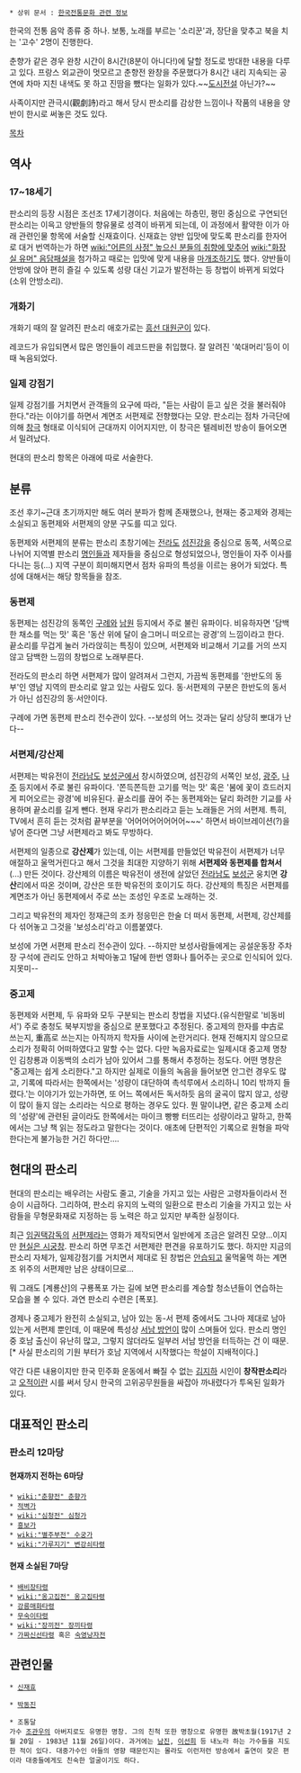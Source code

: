  * 상위 문서 : [[한국전통문화 관련 정보]]

한국의 전통 음악 종류 중 하나. 보통, 노래를 부르는 '소리꾼'과, 장단을 맞추고 북을 치는 '고수' 2명이 진행한다.

춘향가 같은 경우 완창 시간이 8시간(8분이 아니다!)에 달할 정도로 방대한 내용을 다루고 있다. 프랑스 외교관이 멋모르고 춘향전 완창을 주문했다가 8시간 내리 지속되는 공연에 차마 지친 내색도 못 하고 진땀을 뺐다는 일화가 있다.~~[[도시전설]] 아닌가?~~

사족이지만 관극시(觀劇詩)라고 해서 당시 판소리를 감상한 느낌이나 작품의 내용을 양반이 한시로 써놓은 것도 있다.

[[목차]]
== 역사 ==
=== 17~18세기 ===
판소리의 등장 시점은 조선조 17세기경이다. 처음에는 하층민, 평민 중심으로 구연되던 판소리는 이윽고 양반들의 향유물로 성격이 바뀌게 되는데, 이 과정에서 활약한 이가 아래 관련인물 항목에 서술할 신재효이다. 신재효는 양반 입맛에 맞도록 판소리를 한자어로 대거 번역하는가 하면 [[wiki:"어른의 사정" 높으신 분들의 취향에 맞추어]] [[wiki:"화장실 유머" 음담패설]]을 첨가하고 때로는 입맛에 맞게 내용을 [[마개조]]하기도 했다. 양반들이 안방에 앉아 편히 즐길 수 있도록 성량 대신 기교가 발전하는 등 창법이 바뀌게 되었다(소위 안방소리).

=== 개화기 ===
개화기 때의 잘 알려진 판소리 애호가로는 [[흥선 대원군]]이 있다.

레코드가 유입되면서 많은 명인들이 레코드판을 취입했다. 잘 알려진 '쑥대머리'등이 이 때 녹음되었다.

=== 일제 강점기 ===
일제 강점기를 거치면서 관객들의 요구에 따라, "듣는 사람이 듣고 싶은 것을 불러줘야 한다."라는 이야기를 하면서 계면조 서편제로 전향했다는 모양. 판소리는 점차 가극단에 의해 [[창극]] 형태로 이식되어 근대까지 이어지지만, 이 창극은 텔레비전 방송이 들어오면서 밀려났다.

현대의 판소리 항목은 아래에 따로 서술한다.

== 분류 ==
조선 후기~근대 초기까지만 해도 여러 분파가 함께 존재했으나, 현재는 중고제와 경제는 소실되고 동편제와 서편제의 양분 구도를 띠고 있다.

동편제와 서편제의 분류는 판소리 초창기에는 [[전라도]] [[섬진강]]을 중심으로 동쪽, 서쪽으로 나뉘어 지역별 판소리 [[명인]]들과 제자들을 중심으로 형성되었으나, 명인들이 자주 이사를 다니는 등(...) 지역 구분이 희미해지면서 점차 유파의 특성을 이르는 용어가 되었다. 특성에 대해서는 해당 항목들을 참조.

=== 동편제 ===
동편제는 섬진강의 동쪽인 [[구례군|구례]]와 [[남원시|남원]] 등지에서 주로 불린 유파이다. 비유하자면 '담백한 채소를 먹는 맛' 혹은 '동산 위에 달이 슬그머니 떠오르는 광경'의 느낌이라고 한다. 끝소리를 무겁게 눌러 가라앉히는 특징이 있으며, 서편제와 비교해서 기교를 거의 쓰지 않고 담백한 느낌의 창법으로 노래부른다.

전라도의 판소리 하면 서편제가 많이 알려져서 그런지, 가끔씩 동편제를 '한반도의 동부'인 영남 지역의 판소리로 알고 있는 사람도 있다. 동·서편제의 구분은 한반도의 동서가 아닌 섬진강의 동·서안이다.

구례에 가면 동편제 판소리 전수관이 있다. --보성의 어느 것과는 달리 상당히 뽀대가 난다--

=== 서편제/강산제 ===
서편제는 박유전이 [[전라남도]] [[보성군]]에서 창시하였으며, 섬진강의 서쪽인 보성, [[광주광역시|광주]], [[나주시|나주]] 등지에서 주로 불린 유파이다. '쫀득쫀득한 고기를 먹는 맛' 혹은 '봄에 꽃이 흐드러지게 피어오르는 광경'에 비유된다. 끝소리를 끊어 주는 동편제와는 달리 화려한 기교를 사용하며 끝소리를 길게 뺀다. 현재 우리가 판소리라고 듣는 노래들은 거의 서편제. 특히, TV에서 흔히 듣는 것처럼 끝부분을 '어어어어어어어어~~~' 하면서 바이브레이션(?)을 넣어 준다면 그냥 서편제라고 봐도 무방하다.

서편제의 일종으로 '''강산제'''가 있는데, 이는 서편제를 만들었던 박유전이 서편제가 너무 애절하고 울먹거린다고 해서 그것을 최대한 지양하기 위해 '''서편제와 동편제를 합쳐서'''(...) 만든 것이다. 강산제의 이름은 박유전이 생전에 살았던 [[전라남도]] [[보성군]] 웅치면 '''강산'''리에서 따온 것이며, 강산은 또한 박유전의 호이기도 하다. 강산제의 특징은 서편제를 계면조가 아닌 동편제에서 주로 쓰는 조성인 우조로 노래하는 것.

그리고 박유전의 제자인 정재근의 조카 정응민은 한술 더 떠서 동편제, 서편제, 강산제를 다 섞어놓고 그것을 '보성소리'라고 이름붙였다.

보성에 가면 서편제 판소리 전수관이 있다. --하지만 보성사람들에게는 공설운동장 주차장 구석에 관리도 안하고 처박아놓고 1달에 한번 영화나 틀어주는 곳으로 인식되어 있다. 지못미--

=== 중고제 ===
동편제와 서편제, 두 유파와 모두 구분되는 판소리 창법을 지녔다.(유식한말로 '비동비서') 주로 충청도 북부지방을 중심으로 분포했다고 추정된다. 중고제의 한자를 中古로 쓰는지, 重高로 쓰는지는 아직까지 학자들 사이에 논란거리다. 현재 전해지지 않으므로 소리가 정확히 어떠하였다고 말할 수는 없다. 다만 녹음자료로는 일제시대 중고제 명창인 김창룡과 이동백의 소리가 남아 있어서 그를 통해서 추정하는 정도다. 어떤 명창은 "중고제는 쉽게 소리한다."고 하지만 실제로 이들의 녹음을 들어보면 안그런 경우도 많고, 기록에 따라서는 한쪽에서는 '성량이 대단하여 촉석루에서 소리하니 10리 밖까지 들렸다.'는 이야기가 있는가하면, 또 어느 쪽에서든 독서하듯 음의 굴곡이 많지 않고, 성량이 많이 들지 않는 소리라는 식으로 평하는 경우도 있다. 뭔 말이냐면, 같은 중고제 소리의 '성량'에 관련된 글이라도 한쪽에서는 마이크 빵빵 터뜨리는 성량이라고 말하고, 한쪽에서는 그냥 책 읽는 정도라고 말한다는 것이다. 애초에 단편적인 기록으로 원형을 파악한다는게 불가능한 거긴 하다만….

== 현대의 판소리 ==
현대의 판소리는 배우려는 사람도 줄고, 기술을 가지고 있는 사람은 고령자들이라서 전승이 시급하다. 그리하여, 판소리 유지의 노력의 일환으로 판소리 기술을 가지고 있는 사람들을 무형문화재로 지정하는 등 노력은 하고 있지만 부족한 실정이다.

최근 [[임권택]]감독의 [[서편제]]라는 영화가 제작되면서 일반에게 조금은 알려진 모양...이지만 [[현실은 시궁창]]. 판소리 하면 무조건 서편제란 편견을 유포하기도 했다. 하지만 지금의 판소리 자체가, 일제강점기를 거치면서 제대로 된 창법은 [[안습]]되고 울먹울먹 하는 계면조 위주의 서편제만 남은 상태이므로...

뭐 그래도 [계룡산]의 구룡폭포 가는 길에 보면 판소리를 계승할 청소년들이 연습하는 모습을 볼 수 있다. 과연 판소리 수련은 [폭포].

경제나 중고제가 완전히 소실되고, 남아 있는 동-서 편제 중에서도 그나마 제대로 남아 있는게 서편제 뿐인데, 이 때문에 특성상 [[서남 방언]]이 많이 스며들어 있다. 판소리 명인 중 호남 출신이 유난히 많고, 그렇지 않더라도 일부러 서남 방언을 터득하는 건 이 때문. [* 사실 판소리의 기원 부터가 호남 지역에서 시작했다는 학설이 지배적이다.]

약간 다른 내용이지만 한국 민주화 운동에서 빠질 수 없는 [[김지하]] 시인이 '''창작판소리'''라고 [[오적]]이란 시를 써서 당시 한국의 고위공무원들을 싸잡아 까내렸다가 투옥된 일화가 있다.

== 대표적인 판소리 ==
=== 판소리 12마당 ===
==== 현재까지 전하는 6마당 ====
 * [[wiki:"춘향전" 춘향가]]
 * [[적벽가]]
 * [[wiki:"심청전" 심청가]]
 * [[흥보가]]
 * [[wiki:"별주부전" 수궁가]]
 * [[wiki:"가루지기" 변강쇠타령]]

==== 현재 소실된 7마당 ====
 * [[배비장타령]]
 * [[wiki:"옹고집전" 옹고집타령]]
 * [[강릉매화타령]]
 * [[무숙이타령]]
 * [[wiki:"장끼전" 장끼타령]]
 * [[가짜신선타령]] 혹은 [[숙영낭자전]]

== 관련인물 ==
 * [[신재효]]

 * [[박동진]]

 * 조통달
 가수 [[조관우]]의 아버지로도 유명한 명창. 그의 친척 또한 명창으로 유명한 故박초월(1917년 2월 20일 - 1983년 11월 26일)이다. 과거에는 [[남진]], [[이선희]] 등 내노라 하는 가수들을 지도한 적이 있다. 대중가수인 아들의 영향 때문인지는 몰라도 이런저런 방송에서 출연이 잦은 편이라 대중들에게도 친숙한 얼굴이기도 하다. 
